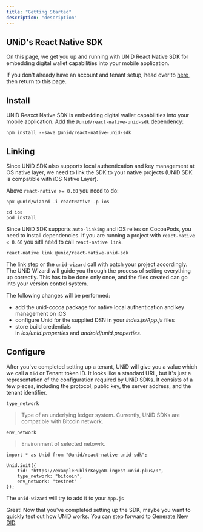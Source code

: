 ```yaml
---
title: "Getting Started"
description: "description"
---
```



##  UNiD's React Native SDK

On this page, we get you up and running with UNiD React Native SDK for embedding digital wallet capabilities into your mobile application.

If you don't already have an account and tenant setup, head over to [here](https://collabogate.com/products/index.html), then return to this page.

## Install

UNiD Reaxct Native SDK is embedding digital wallet capabilities into your mobile application. Add the `@unid/react-native-unid-sdk` dependency:

```
npm install --save @unid/react-native-unid-sdk
```

## Linking

Since UNiD SDK also supports local authentication and key management at OS native layer, we need to link the SDK to your native projects (UNiD SDK is compatible with iOS Native Layer).

Above `react-native >= 0.60` you need to do:

```
npx @unid/wizard -i reactNative -p ios

cd ios
pod install
```
Since UNiD SDK supports `auto-linking` and iOS relies on CocoaPods, you need to install dependencies.
If you are running a project with `react-native < 0.60` you sitll need to call `react-native link`.

```
react-native link @unid/react-native-unid-sdk
```
The link step or the `unid-wizard` call with patch your project accordingly.
The UNiD Wizard will guide you through the process of setting everything up correctly. This has to be done only once, and the files created can go into your version control system.

The following changes will be performed:

- add the unid-cocoa package for native local authentication and key management on iOS
- configure Unid for the supplied DSN in your *index.js/App.js* files
- store build credentials in *ios/unid.properties* and *android/unid.properties*.

## Configure

After you've completed setting up a tenant, UNiD will give you a value which we call a `tid` or Tenant token ID. It looks like a standard URL, but it's just a representation of the configuration required by UNiD SDKs. It consists of a few pieces, including the protocol, public key, the server address, and the tenant identifier.

`type_network`
> Type of an underlying ledger system. Currently, UNiD SDKs are compatible with Bitcoin network.

`env_network`
> Environment of selected netowrk.

```
import * as Unid from "@unid/react-native-unid-sdk";

Unid.init({
	tid: "https://examplePublicKey@o0.ingest.unid.plus/0",
	type_network: "bitcoin",
	env_network: "testnet"
});
```

The `unid-wizard` will try to add it to your `App.js`

Great! Now that you've completed setting up the SDK, maybe you want to quickly test out how UNiD works. You can step forward to [Generate New DID](./3-did-operation).
